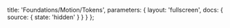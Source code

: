 
  title: 'Foundations/Motion/Tokens',
  parameters: {
    layout: 'fullscreen',
    docs: {
      source: { state: 'hidden' }
    }
  }
};

<FoundationsMotionDoc />
